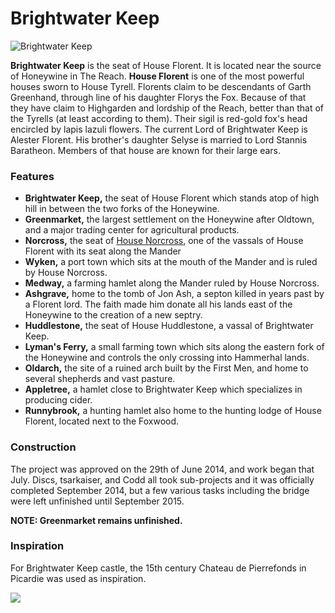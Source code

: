 

# Brightwater Keep

<Image src="https://cdn.sanity.io/images/1as7cn02/production/0fb9f38d406559862ab65a2686541e8eb2c68880-1920x1017.png?w=976&h=350&fit=crop&crop=center&auto=format" alt="Brightwater Keep" width={976} height={350}  />

<ProjectDetails
  floatRight
  region="Reach"
  house="House Florent"
  type="Castle"
  status="Completed"
  warp="/warp brightwaterkeep"
  projectLead="TheDesertFox202, xkrillen43x, larshping98"
  dateStarted="June 29, 2014"
  dateCompleted="June 29, 2014"
/>

**Brightwater Keep** is the seat of House Florent. It is located near the source of Honeywine in The Reach. **House Florent** is one of the most powerful houses sworn to House Tyrell. Florents claim to be descendants of Garth Greenhand, through line of his daughter Florys the Fox. Because of that they have claim to Highgarden and lordship of the Reach, better than that of the Tyrells (at least according to them). Their sigil is red-gold fox's head encircled by lapis lazuli flowers. The current Lord of Brightwater Keep is Alester Florent. His brother's daughter Selyse is married to Lord Stannis Baratheon. Members of that house are known for their large ears.

### Features

* **Brightwater Keep,** the seat of House Florent which stands atop of high hill in between the two forks of the Honeywine.
* **Greenmarket,** the largest settlement on the Honeywine after Oldtown, and a major trading center for agricultural products.
* **Norcross,** the seat of [House Norcross](https://westeroscraft.com/wiki/reach/norcross), one of the vassals of House Florent with its seat along the Mander
* **Wyken,** a port town which sits at the mouth of the Mander and is ruled by House Norcross.
* **Medway,** a farming hamlet along the Mander ruled by House Norcross.
* **Ashgrave,** home to the tomb of Jon Ash, a septon killed in years past by a Florent lord. The faith made him donate all his lands east of the Honeywine to the creation of a new septry.
* **Huddlestone,** the seat of House Huddlestone, a vassal of Brightwater Keep.
* **Lyman's Ferry,** a small farming town which sits along the eastern fork of the Honeywine and controls the only crossing into Hammerhal lands.
* **Oldarch,** the site of a ruined arch built by the First Men, and home to several shepherds and vast pasture.
* **Appletree,** a hamlet close to Brightwater Keep which specializes in producing cider.
* **Runnybrook,** a hunting hamlet also home to the hunting lodge of House Florent, located next to the Foxwood.

### Construction

The project was approved on the 29th of June 2014, and work began that July. Discs, tsarkaiser, and Codd all took sub-projects and it was officially completed September 2014, but a few various tasks including the bridge were left unfinished until September 2015.

**NOTE: Greenmarket remains unfinished.**

### Inspiration

For Brightwater Keep castle, the 15th century Chateau de Pierrefonds in Picardie was used as inspiration.


![](https://cdn.sanity.io/images/1as7cn02/production/26646c25a943bcd286dc7cda03c434714604f973-415x278.jpg)
